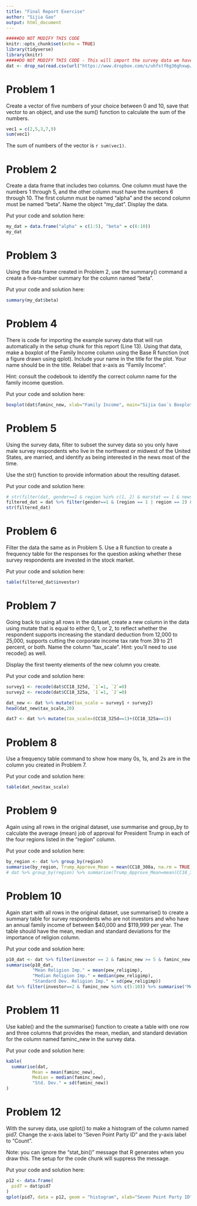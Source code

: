 ```yaml
---
title: "Final Report Exercise"
author: "Sijia Gao"
output: html_document
---
```


```r
#####DO NOT MODIFY THIS CODE
knitr::opts_chunk$set(echo = TRUE)
library(tidyverse)
library(knitr)
#####DO NOT MODIFY THIS CODE - This will import the survey data we have been working with in this course.
dat <- drop_na(read.csv(url("https://www.dropbox.com/s/uhfstf6g36ghxwp/cces_sample_coursera.csv?raw=1")))
```

# Problem 1 

Create a vector of five numbers of your choice between 0 and 10, save that vector to an object, and use the sum() function to calculate the sum of the numbers.

```r
vec1 = c(2,5,3,7,9)
sum(vec1)
```
The sum of numbers of the vector is `r sum(vec1)`.

# Problem 2

Create a data frame that includes two columns. One column must have the numbers 1 through 5, and the other column must have the numbers 6 through 10. The first column must be named "alpha" and the second column must be named "beta". Name the object "my_dat". Display the data.

Put your code and solution here:

```r
my_dat = data.frame("alpha" = c(1:5), "beta" = c(6:10))
my_dat
```

# Problem 3 

Using the data frame created in Problem 2, use the summary() command a create a five-number summary for the column named "beta".

Put your code and solution here:

```r
summary(my_dat$beta)
```

# Problem 4

There is code for importing the example survey data that will run automatically in the setup chunk for this report (Line 13). Using that data, make a boxplot of the Family Income column using the Base R function (not a figure drawn using qplot). Include your name in the title for the plot. Your name should be in the title. Relabel that x-axis as "Family Income".

Hint: consult the codebook to identify the correct column name for the family income question.

Put your code and solution here:

```r
boxplot(dat$faminc_new, xlab="Family Income", main="Sijia Gao´s Boxplot of Family Income")
```

# Problem 5

Using the survey data, filter to subset the survey data so you only have male survey respondents who live in the northwest or midwest of the United States, are married, and identify as being interested in the news most of the time. 

Use the str() function to provide information about the resulting dataset.

Put your code and solution here:
 
```r
# str(filter(dat, gender==1 & region %in% c(1, 2) & marstat == 1 & newsint==1))
filtered_dat = dat %>% filter(gender==1 & (region == 1 | region == 2) & marstat==1 & newsint==1)
str(filtered_dat)
```

# Problem 6

Filter the data the same as in Problem 5. Use a R function to create a frequency table for the responses for the question asking whether these survey respondents are invested in the stock market. 

Put your code and solution here:

```r
table(filtered_dat$investor)
```

# Problem 7

Going back to using all rows in the dataset, create a new column in the data using mutate that is equal to either 0, 1, or 2, to reflect whether the respondent supports increasing the standard deduction from 12,000 to 25,000, supports cutting the corporate income tax rate from 39 to 21 percent, or both. Name the column "tax_scale". Hint: you'll need to use recode() as well.

Display the first twenty elements of the new column you create.

Put your code and solution here:

```r
survey1 <- recode(dat$CC18_325d, `1`=1, `2`=0)
survey2 <- recode(dat$CC18_325a, `1`=1, `2`=0)

dat_new <- dat %>% mutate(tax_scale = survey1 + survey2)
head(dat_new$tax_scale,20)

dat7 <- dat %>% mutate(tax_scale=(CC18_325d==1)+(CC18_325a==1)) 
```

# Problem 8

Use a frequency table command to show how many 0s, 1s, and 2s are in the column you created in Problem 7.

Put your code and solution here:

```r
table(dat_new$tax_scale)
```

# Problem 9

Again using all rows in the original dataset, use summarise and group_by to calculate the average (mean) job of approval for President Trump in each of the four regions listed in the "region" column.

Put your code and solution here:

```r
by_region <- dat %>% group_by(region)
summarise(by_region, Trump_Approve_Mean = mean(CC18_308a, na.rm = TRUE))
# dat %>% group_by(region) %>% summarise(Trump_Approve_Mean=mean(CC18_308a))
```
 
# Problem 10

Again start with all rows in the original dataset, use summarise() to create a summary table for survey respondents who are not investors and who have an annual family income of between $40,000 and $119,999 per year. The table should have the mean, median and standard deviations for the importance of religion column.

Put your code and solution here:

```r
p10_dat <- dat %>% filter(investor == 2 & faminc_new >= 5 & faminc_new <= 10)
summarise(p10_dat, 
          "Mean Religion Imp." = mean(pew_religimp),
          "Median Religion Imp." = median(pew_religimp),
          "Standard Dev. Religion Imp." = sd(pew_religimp))
dat %>% filter(investor==2 & faminc_new %in% c(5:10)) %>% summarise("Mean Religion Imp."=mean(pew_religimp), "Median Religion Imp."=median(pew_religimp), "Standard Dev. Religion Imp."=sd(pew_religimp))
```

# Problem 11

Use kable() and the the summarise() function to create a table with one row and three columns that provides the mean, median, and standard deviation for the column named faminc_new in the survey data.

Put your code and solution here:

```r
kable(
  summarise(dat,
          Mean = mean(faminc_new),
          Median = median(faminc_new),
          "Std. Dev." = sd(faminc_new))
)
```

# Problem 12

With the survey data, use qplot() to make a histogram of the column named pid7. Change the x-axis label to "Seven Point Party ID" and the y-axis label to "Count".

Note: you can ignore the "stat_bin()" message that R generates when you draw this. The setup for the code chunk will suppress the message.

Put your code and solution here:

```r
p12 <- data.frame(
  pid7 = dat$pid7
)
qplot(pid7, data = p12, geom = "histogram", xlab="Seven Point Party ID", ylab="Count")

```